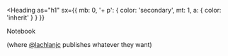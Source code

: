 
<Heading
  as="h1"
  sx={{ mb: 0, '+ p': { color: 'secondary', mt: 1, a: { color: 'inherit' } } }}
>
  Notebook
</Heading>

(where [@lachlanjc](https://lachlanjc.com) publishes whatever they want)

<Nav />
